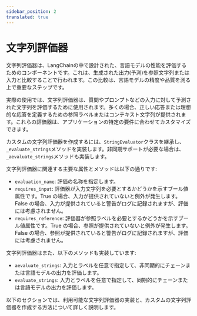 ```yaml
---
sidebar_position: 2
translated: true
---
```


# 文字列評価器

文字列評価器は、LangChainの中で設計された、言語モデルの性能を評価するためのコンポーネントです。これは、生成された出力(予測)を参照文字列または入力と比較することで行われます。この比較は、言語モデルの精度や品質を測る上で重要なステップです。

実際の使用では、文字列評価器は、質問やプロンプトなどの入力に対して予測された文字列を評価するために使用されます。多くの場合、正しい応答または理想的な応答を定義するための参照ラベルまたはコンテキスト文字列が提供されます。これらの評価器は、アプリケーションの特定の要件に合わせてカスタマイズできます。

カスタムの文字列評価器を作成するには、`StringEvaluator`クラスを継承し、`_evaluate_strings`メソッドを実装します。非同期サポートが必要な場合は、`_aevaluate_strings`メソッドも実装します。

文字列評価器に関連する主要な属性とメソッドは以下の通りです:

- `evaluation_name`: 評価の名称を指定します。
- `requires_input`: 評価器が入力文字列を必要とするかどうかを示すブール値属性です。True の場合、入力が提供されていないと例外が発生します。False の場合、入力が提供されていると警告がログに記録されますが、評価には考慮されません。
- `requires_reference`: 評価器が参照ラベルを必要とするかどうかを示すブール値属性です。True の場合、参照が提供されていないと例外が発生します。False の場合、参照が提供されていると警告がログに記録されますが、評価には考慮されません。

文字列評価器はまた、以下のメソッドも実装しています:

- `aevaluate_strings`: 入力とラベルを任意で指定して、非同期的にチェーンまたは言語モデルの出力を評価します。
- `evaluate_strings`: 入力とラベルを任意で指定して、同期的にチェーンまたは言語モデルの出力を評価します。

以下のセクションでは、利用可能な文字列評価器の実装と、カスタムの文字列評価器を作成する方法について詳しく説明します。


<DocCardList />
